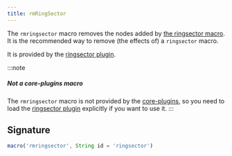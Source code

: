 ```yaml
---
title: rmRingSector
---
```


The `rmringsector` macro removes the nodes added by [the ringsector macro](/reference/macros/ringsector).
It is the recommended way to remove (the effects of) a `ringsector` macro.

It is provided by the [ringsector plugin](/reference/plugins/ringsector).

:::note
##### Not a core-plugins macro

The `rmringsector` macro is not provided by the [core-plugins](/reference/plugins/core),
so you need to load the [ringsector plugin](/reference/plugins/ringsector) explicitly
if you want to use it.
:::

## Signature

```js
macro('rmringsector', String id = 'ringsector')
```


